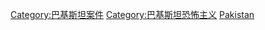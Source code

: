 {{Commonscat|Terrorism in Pakistan}}

[[Category:巴基斯坦案件|Category:巴基斯坦案件]]
[[Category:巴基斯坦恐怖主义|Category:巴基斯坦恐怖主义]]
[[Category:各国恐怖活动|Pakistan]]